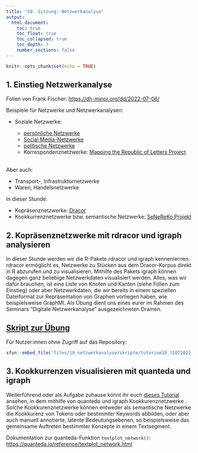 ```yaml
---
title: "10. Sitzung: Netzwerkanalyse"
output: 
  html_document:
    toc: true
    toc_float: true
    toc_collapsed: true
    toc_depth: 3
    number_sections: false
---
```


```r
knitr::opts_chunk$set(echo = TRUE)
```


## 1. Einstieg Netzwerkanalyse 

Folien von Frank Fischer: [https://dh-minor.org/dd/2022-07-06/](https://dh-minor.org/dd/2022-07-06/)

Beispiele für Netzwerke und Netzwerkanalysen: 

* Soziale Netzwerke:

     + [persönliche Netzwerke](https://www.ncbi.nlm.nih.gov/pmc/articles/PMC6313565/) 
     + [Social Media-Netzwerke](https://towardsdatascience.com/visualising-my-facebook-network-clusters-346bac842a63) 
     + [politische Netzwerke](https://figshare.com/articles/figure/_Division_of_Democrat_and_Republican_Party_members_over_time_/1387568)
     + Korrespondenznetzwerke: [Mapping the Republic of Letters Project](http://republicofletters.stanford.edu/)  
&nbsp;  

Aber auch: 

* Transport-, Infrastrukturnetzwerke 
* Waren, Handelsnetzwerke

In dieser Stunde:

* Kopräsenznetzwerke: [Dracor](https://dracor.org/ger/schiller-wallensteins-tod)  
* Kookkurrenznetzwerke bzw. semantische Netzwerke: [SeNeReKo Projekt](https://senereko.ceres.rub.de/de/das-projekt/)

## 2. Kopräsenznetzwerke mit rdracor und igraph analysieren

In dieser Stunde werden wir die R-Pakete rdracor und igraph kennenlernen. rdracor ermöglicht es, Netzwerke zu Stücken aus dem Dracor-Korpus direkt in R abzurufen und zu visualisieren. Mithilfe des Pakets igraph können dagegen ganz beliebige Netzwerkdaten visualisiert werden. Alles, was wir dafür brauchen, ist eine Liste von Knoten und Kanten (siehe Folien zum Einstieg) oder aber Netzwerkdaten, die wir bereits in einem speziellen Dateiformat zur Repräsentation von Graphen vorliegen haben, wie beispielsweise GraphMl. Als Übung dient uns eines eurer im Rahmen des Seminars "Digitale Netzwerkanalyse" ausgezeichneten Dramen. 

## [Skript zur Übung](https://github.com/lipogg/r-tutorium/blob/8ee9a74448b8eb238942e36cffdf1b80d1176f6a/10_netzwerkanalyse/skripte/tutorium10_11072022_netzwerke.R)

Für Nutzer:innen ohne Zugriff auf das Repository:
```r
xfun::embed_file('files/10_netzwerkanalyse/skripte/tutorium10_11072022_netzwerke.R', text="Skript downloaden")
```

## 3. Kookkurrenzen visualisieren mit quanteda und igraph

Weiterführend oder als Aufgabe zuhause könnt ihr euch [dieses Tutorial](https://tm4ss.github.io/docs/Tutorial_5_Co-occurrence.html) ansehen, in dem mithilfe von quanteda und igraph Kookkurenznetzwerke . Solche Kookkurenznetzwerke können entweder als semantische Netzwerke die Kookkurenz von Tokens oder bestimmter Keywords abbilden, oder aber auch manuell annotierte, latente Bedeutungsebenen, so beispielsweise das gemeinsame Auftreten bestimmter Konzepte in einem Textsegment. 

Dokumentation zur quanteda-Funktion ``textplot_network()``: [https://quanteda.io/reference/textplot_network.html](https://quanteda.io/reference/textplot_network.html)


